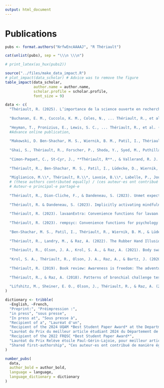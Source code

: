 ```yaml
---
output: html_document
---
```


\footnotesize
\setlength{\parindent}{-0.2in}
\setlength{\leftskip}{0.2in}
\setlength{\parskip}{3pt}

# Publications

```r
pubs <- format.authors("NrfwEncAAAAJ", "R Thériault")

cat(unlist(pubs), sep = "\\\n \\\n")

```

```r
# print_latex(as_hux(pubs2))
```

\setlength{\parindent}{-0.4in}
\setlength{\leftskip}{0.4in}

```r

source("../files/make_data_impact.R")
# plot_impact(data_scholar) # Advice was to remove the figure
table_impact(data_scholar, 
             author.name = author.name, 
             scholar.profile = scholar.profile,
             font_size = 9)

```

```r

data <- c(
  "Thériault, R. (2025). L’importance de la science ouverte en recherche en psychologie [The importance of open science in psychological research]. *Fragments : Revue de psychologie*, 2, 70-79. Preprint: https://doi.org/10.31234/osf.io/758dx",
  
  "Buchanan, E. M., Cuccolo, K. M., Coles, N., ... Thériault, R., et al. (2025). Measuring the semantic priming effect across many languages. *Nature Human Behaviour*. https://doi.org/10.1038/s41562-025-02254-x",
  
  "Heyman, T., Pronizius, E., Lewis, S. C., ... Thériault, R., et al. (2025). Crowdsourcing multiverse analyses to explore the impact of different data-processing and analysis decisions: A tutorial. *Psychological Methods*, 1-22. http://dx.doi.org/10.1037/met0000770",
  #Advance online publication, 
  
  "Makowski, D. Ben-Shachar, M. S., Wiernik, B. M., Patil, I., Thériault, R., & Lüdecke, D. (2025). modelbased: An R package to make the most out of your statistical models through marginal means, marginal effects, and model predictions. *Journal of Open Source Software*, *10*(109), 7969. https://doi.org/10.21105/joss.07969",
  
  "Ghai, S., Thériault, R., Forscher, P., Shoda, Y., Syed, M., Puthillam, A., Peng, H. C., Basnight-Brown, D., Majid, A., Azevedo, F., Singh, L. (2025). A manifesto for a globally diverse, equitable, and inclusive open science. *Communications Psychology*, *3*(16), 1-9. Recipient of a 2025 *Commendation Award* (Society for the Improvement of Psychological Science). https://doi.org/10.1038/s44271-024-00179-1",
  
  "Cimon-Paquet, C., St-Cyr, J., **Thériault, R**., & Vallerand, R. J. (2025). Moving positive psychology forward: Building on the psychology of passion. *International Journal of Applied Positive Psychology*, *10*(14), 1-19. https://doi.org/10.1007/s41042-024-00198-7",
  
  "Thériault, R., Ben-Shachar, M. S., Patil, I., Lüdecke, D., Wiernik, B. M., & Makowski, D. (2024). Check your outliers! An introduction to identifying statistical outliers in R with *easystats*. *Behavior Research Methods*, *56*(4), 4162-4172. https://doi.org/10.3758/s13428-024-02356-w. Preprint: https://doi.org/10.31234/osf.io/bu6nt",
  
  "Miglianico, M.\\*, Thériault, R.\\*, Lavoie, B.\\*, Labelle, P., Joussemet, M., Veilleux, M., Lambert, J., & Bertrand-Dubois, D. (2024). Pratiques cliniques inspirées par la recherche en psychologie positive [Clinical practices inspired by research in positive psychology]. *Psychologie Française*, *69*(1), 85-94. \\*Shared first-authorship. https://doi.org/10.1016/j.psfr.2022.06.004",
  # (these authors contributed equally) / (ces auteur·es ont contribué de manière égale)
  # Auteur·e principal·e partagé·e
  
  "Thériault, R., Dion-Cliche, F., & Dandeneau, S. (2023). Unmet expectations: Social inclusion and the interaction between social anxiety and ambiguous or positive feedback. *Frontiers in Psychology*, 14, 1-10. https://doi.org/10.3389/fpsyg.2023.1271773",
  
  "Thériault, R. & Dandeneau, S. (2023). Implicitly activating mindfulness: Does trait self-control moderate its effect on aggressive behaviour? *Mindfulness*, *14*(12), 2946–2962. Recipient of the 2024 UQAM *Best Student Paper Award* at the Department of Psychology. https://doi.org/10.1007/s12671-023-02246-w. Preprint : https://doi.org/10.21203/rs.3.rs-3161372/v2",
  
  "Thériault, R. (2023). lavaanExtra: Convenience functions for lavaan. *Journal of Open Source Software*, *8*(90), 5701. https://doi.org/10.21105/joss.05701",
  
  "Thériault, R. (2023). rempsyc: Convenience functions for psychology. *Journal of Open Source Software*, *8*(87), 5466. https://doi.org/10.21105/joss.05466",
  
  "Ben-Shachar, M. S., Patil, I., Thériault, R., Wiernik, B. M., & Lüdecke, D. (2023). Phi, Fei, Fo, Fum: Effect sizes for categorical data that use the chi-squared statistic. *Mathematics*, *11*(9), 1982. https://doi.org/10.3390/math11091982",
  
  "Thériault, R., Landry, M., & Raz, A. (2022). The Rubber Hand Illusion: Top-down attention modulates embodiment. *Quarterly Journal of Experimental Psychology*, *75*(11), 2129-2148. https://doi.org/10.1177/17470218221078858",
  
  "Thériault, R., Olson, J. A., Krol, S. A., & Raz, A. (2021). Body swapping with a Black person boosts empathy: Using virtual reality to embody another. *Quarterly Journal of Experimental Psychology*, *74*(12), 2057-2074. Recipient of the 2022 FRQSC *Best Student Paper Award*. https://doi.org/10.1177/17470218211024826",
  
  "Krol, S. A., Thériault, R., Olson, J. A., Raz, A., & Bartz, J. (2020). Self-concept clarity and the bodily self: Malleability across modalities. *Personality and Social Psychology Bulletin*, *46*(5). https://doi.org/10.1177/0146167219879126",
  
  "Thériault, R. (2019). Book review: Awareness is freedom: The adventure of psychology and spirituality. *Frontiers in Psychology*, *10*(2814). https://doi.org/10.3389/fpsyg.2019.02814",
  
  "Thériault, R., & Raz, A. (2018). Patterns of bronchial challenge testing in Canada. *Canadian Journal of Respiratory Therapy*, *54*(2), 41-47. https://doi.org/10.29390/cjrt-2018-006",
  
  "Lifshitz, M., Sheiner, E. O., Olson, J., Thériault, R., & Raz, A. (2017). On suggestibility and placebo: A follow-up study. *American Journal of Clinical Hypnosis*, *59*(4), 1-8. https://doi.org/10.1080/00029157.2016.1225252"
)

dictionary <- tribble(
  ~English, ~French,
  "Preprint:", "Préimpression :",
  "in press", "sous presse",
  "In press at", "Sous presse à",
  "Recipient of a", "Lauréat d'un",
  "Recipient of the 2024 UQAM *Best Student Paper Award* at the Department of Psychology",
  "Lauréat du Prix du meilleur article étudiant 2024 du Département de psychologie de l’UQAM",
  "Recipient of the 2022 FRQSC *Best Student Paper Award*",
  "Lauréat du Prix Relève étoile Paul‑Gérin‑Lajoie, pour meilleur article (FRQSC)",
  "Shared first-authorship", "Ces auteur·es ont contribué de manière égale"
)

number_pubs(
  data, 
  author_bold = author_bold, 
  language = language, 
  language_dictionary = dictionary
)
```

<!-- # Non-Peer-Reviewed Publications [archived - do not delete] -->

<!-- **Thériault, R.** (2023). Bonnes pratiques et science ouverte : Un document d'accompagnement au PRD. <https://remi-theriault.com/files/science_ouverte2023.pdf> -->

<!-- **Thériault, R.**, Masson, R., & Dandeneau, S. (in preparation). Is the Mind More Powerful Than the Heart? A Randomized Controlled Trial of Two Loving-Kindness Interventions. -->

<!-- **Thériault, R.**, Dandeneau, S., & Baldwin, M. (in preparation). All in a smiling face: The attentional benefits of dynamic attention training for low self-esteem individuals. -->

<!-- **Thériault, R.**, Landry, M., Mattuck, S., and Raz, A. (in preparation). The Rubber Hand Illusion: Does cognitive load affect EEG & electrodermal activity? -->

<!-- **Thériault, R.**, Corber, L., MacLean, C. W., Napoleon, J.-S., Olson, J., Turkakin, E., & Raz, A. (in preparation). Suggestion affects subjective breathlessness but not objective pulmonary function. -->

<!-- **Thériault, R.** (2018). *Comparing the effects of mental and embodied perspective-taking* (Master's thesis). McGill University, Montréal, Québec, Canada. -->

<!-- **Thériault, R.** (2016). *Exploring cognitive dimensions of body ownership* (Bachelor's thesis). McGill University, Montréal, Québec, Canada. -->

<!-- **Thériault, R.**, Baron, A., & Cowell, B.(2012). *Comment les activités artistiques peuvent développer l'estime de soi chez les jeunes marginalisés : une intervention en cirque social à la maison des jeunes Kekpart* (Collegial thesis). Cégep Édouard-Montpetit, Longueuil, Québec, Canada. -->